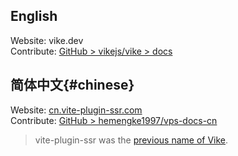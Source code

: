 
## English

Website: <Link href="/">vike.dev</Link><br/>
Contribute: [GitHub > vikejs/vike > docs](https://github.com/vikejs/vike/tree/main/docs)

## 简体中文{#chinese}

Website: [cn.vite-plugin-ssr.com](https://cn.vite-plugin-ssr.com)<br/>
Contribute: [GitHub > hemengke1997/vps-docs-cn](https://github.com/hemengke1997/vps-docs-cn)

> vite-plugin-ssr was the [previous name of Vike](https://vite-plugin-ssr.com/vike).

